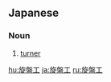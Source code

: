 ==Japanese==
{{ja-kanjitab|せん|ばん|こう|yomi=on}}

===Noun===
{{ja-noun|せんばんこう}}

# [[turner]] {{gloss|person working a lathe}}

[[hu:旋盤工]]
[[ja:旋盤工]]
[[ru:旋盤工]]